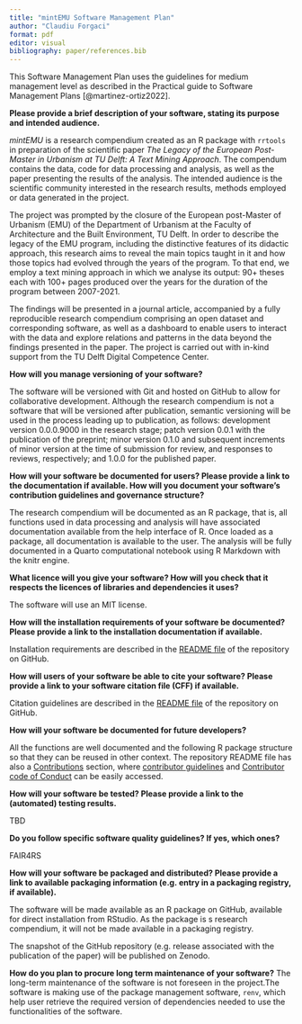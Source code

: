 ```yaml
---
title: "mintEMU Software Management Plan"
author: "Claudiu Forgaci"
format: pdf
editor: visual
bibliography: paper/references.bib
---
```


This Software Management Plan uses the guidelines for medium management level as described in the Practical guide to Software Management Plans [@martinez-ortiz2022].

**Please provide a brief description of your software, stating its purpose and intended audience.**

*mintEMU* is a research compendium created as an R package with `rrtools` in preparation of the scientific paper *The Legacy of the European Post-Master in Urbanism at TU Delft: A Text Mining Approach*. The compendum contains the data, code for data processing and analysis, as well as the paper presenting the results of the analysis. The intended audience is the scientific community interested in the research results, methods employed or data generated in the project.

The project was prompted by the closure of the European post-Master of Urbanism (EMU) of the Department of Urbanism at the Faculty of Architecture and the Built Environment, TU Delft. In order to describe the legacy of the EMU program, including the distinctive features of its didactic approach, this research aims to reveal the main topics taught in it and how those topics had evolved through the years of the program. To that end, we employ a text mining approach in which we analyse its output: 90+ theses each with 100+ pages produced over the years for the duration of the program between 2007-2021.

The findings will be presented in a journal article, accompanied by a fully reproducible research compendium comprising an open dataset and corresponding software, as well as a dashboard to enable users to interact with the data and explore relations and patterns in the data beyond the findings presented in the paper. The project is carried out with in-kind support from the TU Delft Digital Competence Center.

**How will you manage versioning of your software?**

The software will be versioned with Git and hosted on GitHub to allow for collaborative development. Although the research compendium is not a software that will be versioned after publication, semantic versioning will be used in the process leading up to publication, as follows: development version 0.0.0.9000 in the research stage; patch version 0.0.1 with the publication of the preprint; minor version 0.1.0 and subsequent increments of minor version at the time of submission for review, and responses to reviews, respectively; and 1.0.0 for the published paper.

**How will your software be documented for users? Please provide a link to the documentation if available. How will you document your software's contribution guidelines and governance structure?**

The research compendium will be documented as an R package, that is, all functions used in data processing and analysis will have associated documentation available from the help interface of R. Once loaded as a package, all documentation is available to the user. The analysis will be fully documented in a Quarto computational notebook using R Markdown with the knitr engine.

**What licence will you give your software? How will you check that it respects the licences of libraries and dependencies it uses?**

The software will use an MIT license.

**How will the installation requirements of your software be documented? Please provide a link to the installation documentation if available.**

Installation requirements are described in the [README file](https://github.com/UD3-Lab/mintEMU#how-to-run-in-your-browser-or-download-and-run-locally) of the repository on GitHub.

**How will users of your software be able to cite your software? Please provide a link to your software citation file (CFF) if available.**

Citation guidelines are described in the [README file](https://github.com/UD3-Lab/mintEMU#how-to-cite) of the repository on GitHub.


**How will your software be documented for future developers?**

All the functions are well documented and the following R package structure so that they can be reused in other context. The repository README file has also a [Contributions](https://github.com/UD3-Lab/mintEMU#contributions) section, where [contributor guidelines](https://github.com/UD3-Lab/mintEMU/blob/main/CONTRIBUTING.md) and [Contributor code of Conduct](https://github.com/UD3-Lab/mintEMU/blob/main/CONDUCT.md) can be easily accessed.

**How will your software be tested? Please provide a link to the (automated) testing results.**

TBD

**Do you follow specific software quality guidelines? If yes, which ones?**

FAIR4RS

**How will your software be packaged and distributed? Please provide a link to available packaging information (e.g. entry in a packaging registry, if available).**

The software will be made available as an R package on GitHub, available for direct installation from RStudio. As the package is s research compendium, it will not be made available in a packaging registry.

The snapshot of the GitHub repository (e.g. release associated with the publication of the paper) will be published on Zenodo.

**How do you plan to procure long term maintenance of your software?**
The long-term maintenance of the software is not foreseen in the project.The software is making use of the package management software, `renv`, which help user retrieve the required version of dependencies needed to use the functionalities of the software.
